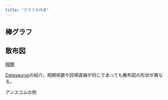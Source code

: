 ```yaml
---
title: "グラフの作成"
---
```


## 棒グラフ

## 散布図

[相関](correlation.qmd)

[Datasaurus](http://www.thefunctionalart.com/2016/08/download-datasaurus-never-trust-summary.html)の紹介。相関係数や回帰直線が同じであっても散布図の形状が異なる。

アンスコムの例
